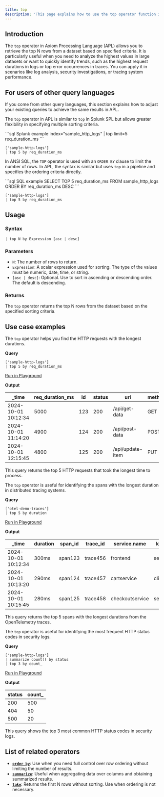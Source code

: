 ```yaml
---
title: top
description: 'This page explains how to use the top operator function in APL.'
---
```


## Introduction

The `top` operator in Axiom Processing Language (APL) allows you to retrieve the top N rows from a dataset based on specified criteria. It is particularly useful when you need to analyze the highest values in large datasets or want to quickly identify trends, such as the highest request durations in logs or top error occurrences in traces. You can apply it in scenarios like log analysis, security investigations, or tracing system performance.

## For users of other query languages

If you come from other query languages, this section explains how to adjust your existing queries to achieve the same results in APL.

<AccordionGroup>
<Accordion title="Splunk SPL users">

The `top` operator in APL is similar to `top` in Splunk SPL but allows greater flexibility in specifying multiple sorting criteria.

<CodeGroup>
```sql Splunk example
index="sample_http_logs" | top limit=5 req_duration_ms
```

```kusto APL equivalent
['sample-http-logs']
| top 5 by req_duration_ms
```
</CodeGroup>

</Accordion>
<Accordion title="ANSI SQL users">

In ANSI SQL, the `TOP` operator is used with an `ORDER BY` clause to limit the number of rows. In APL, the syntax is similar but uses `top` in a pipeline and specifies the ordering criteria directly.

<CodeGroup>
```sql SQL example
SELECT TOP 5 req_duration_ms FROM sample_http_logs ORDER BY req_duration_ms DESC
```

```kusto APL equivalent
['sample-http-logs']
| top 5 by req_duration_ms
```
</CodeGroup>

</Accordion>
</AccordionGroup>

## Usage

### Syntax

```kusto
| top N by Expression [asc | desc]
```

### Parameters

- `N`: The number of rows to return.
- `Expression`: A scalar expression used for sorting. The type of the values must be numeric, date, time, or string.
- `[asc | desc]`: Optional. Use to sort in ascending or descending order. The default is descending.

### Returns

The `top` operator returns the top N rows from the dataset based on the specified sorting criteria.

## Use case examples

<Tabs>
<Tab title="Log analysis">

The `top` operator helps you find the HTTP requests with the longest durations.

**Query**

```kusto
['sample-http-logs']
| top 5 by req_duration_ms
```

[Run in Playground](https://play.axiom.co/axiom-play-qf1k/explorer?initForm=%7B%22apl%22%3A%22%5B%27sample-http-logs%27%5D%20%7C%20top%205%20by%20req_duration_ms%22%7D)

**Output**

| _time               | req_duration_ms | id   | status | uri              | method | geo.city | geo.country |
|---------------------|-----------------|------|--------|------------------|--------|----------|-------------|
| 2024-10-01 10:12:34 | 5000            | 123  | 200    | /api/get-data    | GET    | New York | US          |
| 2024-10-01 11:14:20 | 4900            | 124  | 200    | /api/post-data   | POST   | Chicago  | US          |
| 2024-10-01 12:15:45 | 4800            | 125  | 200    | /api/update-item | PUT    | London   | UK          |

This query returns the top 5 HTTP requests that took the longest time to process.

</Tab>
<Tab title="OpenTelemetry traces">

The `top` operator is useful for identifying the spans with the longest duration in distributed tracing systems.

**Query**

```kusto
['otel-demo-traces']
| top 5 by duration
```

[Run in Playground](https://play.axiom.co/axiom-play-qf1k/explorer?initForm=%7B%22apl%22%3A%22%5B%27otel-demo-traces%27%5D%20%7C%20top%205%20by%20duration%22%7D)

**Output**

| _time               | duration | span_id | trace_id | service.name   | kind   | status_code |
|---------------------|----------|---------|----------|----------------|--------|-------------|
| 2024-10-01 10:12:34 | 300ms    | span123 | trace456 | frontend        | server | 200         |
| 2024-10-01 10:13:20 | 290ms    | span124 | trace457 | cartservice     | client | 200         |
| 2024-10-01 10:15:45 | 280ms    | span125 | trace458 | checkoutservice | server | 500         |

This query returns the top 5 spans with the longest durations from the OpenTelemetry traces.

</Tab>
<Tab title="Security logs">

The `top` operator is useful for identifying the most frequent HTTP status codes in security logs.

**Query**

```kusto
['sample-http-logs']
| summarize count() by status
| top 3 by count_
```

[Run in Playground](https://play.axiom.co/axiom-play-qf1k/explorer?initForm=%7B%22apl%22%3A%22%5B%27sample-http-logs%27%5D%20%7C%20summarize%20count()%20by%20status%20%7C%20top%203%20by%20count_%22%7D)

**Output**

| status | count_ |
|--------|--------|
| 200    | 500    |
| 404    | 50     |
| 500    | 20     |

This query shows the top 3 most common HTTP status codes in security logs.

</Tab>
</Tabs>

## List of related operators

- [**`order by`**](/apl/tabular-operators/order-by-operator): Use when you need full control over row ordering without limiting the number of results.
- [**`summarize`**](/apl/tabular-operators/summarize-operator): Useful when aggregating data over columns and obtaining summarized results.
- [**`take`**](/apl/tabular-operators/take-operator): Returns the first N rows without sorting. Use when ordering is not necessary.